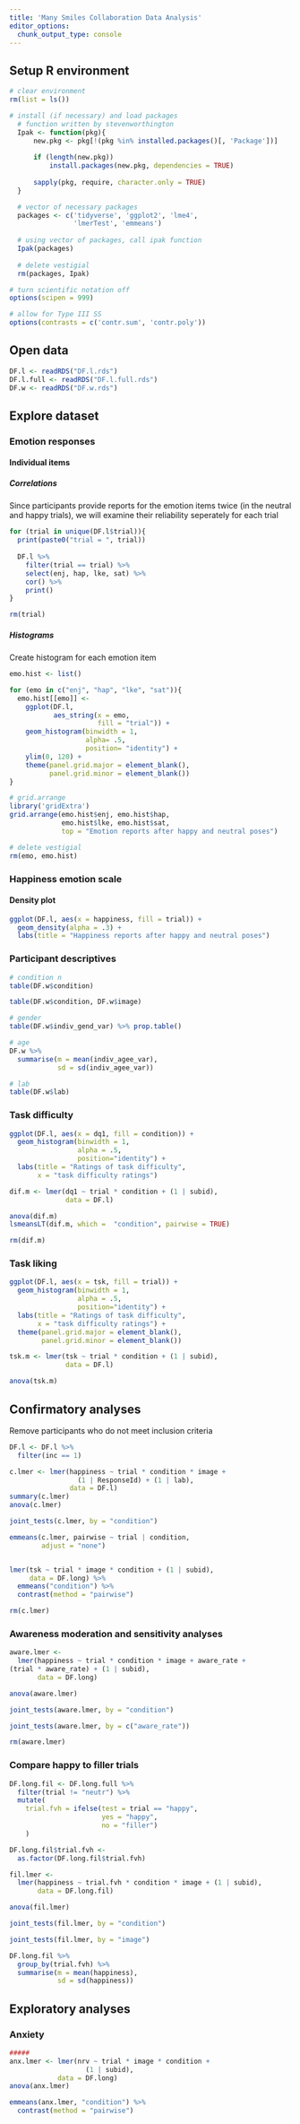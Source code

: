 ---
title: 'Many Smiles Collaboration Data Analysis'
editor_options:
  chunk_output_type: console
---
## Setup R environment
```{r message = FALSE, results = "hide"}
# clear environment
rm(list = ls())

# install (if necessary) and load packages
  # function written by stevenworthington 
  Ipak <- function(pkg){
      new.pkg <- pkg[!(pkg %in% installed.packages()[, 'Package'])]
      
      if (length(new.pkg)) 
          install.packages(new.pkg, dependencies = TRUE)
      
      sapply(pkg, require, character.only = TRUE)
  }

  # vector of necessary packages
  packages <- c('tidyverse', 'ggplot2', 'lme4',
                'lmerTest', 'emmeans')
  
  # using vector of packages, call ipak function
  Ipak(packages)
  
  # delete vestigial
  rm(packages, Ipak)

# turn scientific notation off
options(scipen = 999)

# allow for Type III SS
options(contrasts = c('contr.sum', 'contr.poly'))
```

## Open data
```{r}
DF.l <- readRDS("DF.l.rds")
DF.l.full <- readRDS("DF.l.full.rds")
DF.w <- readRDS("DF.w.rds")
```

## Explore dataset
### Emotion responses
#### Individual items
##### Correlations
Since participants provide reports for the emotion items twice (in the neutral and happy trials), we will examine their reliability seperately for each trial
```{r}
for (trial in unique(DF.l$trial)){
  print(paste0("trial = ", trial))
  
  DF.l %>% 
    filter(trial == trial) %>% 
    select(enj, hap, lke, sat) %>%
    cor() %>% 
    print()
}

rm(trial)
```

##### Histograms
Create histogram for each emotion item
```{r}
emo.hist <- list()

for (emo in c("enj", "hap", "lke", "sat")){
  emo.hist[[emo]] <- 
    ggplot(DF.l, 
           aes_string(x = emo,
                      fill = "trial")) +
    geom_histogram(binwidth = 1, 
                   alpha= .5, 
                   position= "identity") +
    ylim(0, 120) +
    theme(panel.grid.major = element_blank(), 
          panel.grid.minor = element_blank())
}

# grid.arrange
library('gridExtra')
grid.arrange(emo.hist$enj, emo.hist$hap,
             emo.hist$lke, emo.hist$sat,
             top = "Emotion reports after happy and neutral poses")

# delete vestigial
rm(emo, emo.hist)
```

### Happiness emotion scale
#### Density plot
```{r}
ggplot(DF.l, aes(x = happiness, fill = trial)) +
  geom_density(alpha = .3) +
  labs(title = "Happiness reports after happy and neutral poses")
```

### Participant descriptives
```{r}
# condition n
table(DF.w$condition)

table(DF.w$condition, DF.w$image)

# gender
table(DF.w$indiv_gend_var) %>% prop.table()

# age
DF.w %>% 
  summarise(m = mean(indiv_agee_var),
            sd = sd(indiv_agee_var))

# lab
table(DF.w$lab)
```

### Task difficulty
```{r}
ggplot(DF.l, aes(x = dq1, fill = condition)) +
  geom_histogram(binwidth = 1, 
                 alpha = .5, 
                 position="identity") +
  labs(title = "Ratings of task difficulty",
       x = "task difficulty ratings")

dif.m <- lmer(dq1 ~ trial * condition + (1 | subid),
              data = DF.l)

anova(dif.m)
lsmeansLT(dif.m, which =  "condition", pairwise = TRUE)

rm(dif.m)
```

### Task liking
```{r}
ggplot(DF.l, aes(x = tsk, fill = trial)) +
  geom_histogram(binwidth = 1, 
                 alpha = .5, 
                 position="identity") +
  labs(title = "Ratings of task difficulty",
       x = "task difficulty ratings") +
  theme(panel.grid.major = element_blank(), 
        panel.grid.minor = element_blank())

tsk.m <- lmer(tsk ~ trial * condition + (1 | subid),
              data = DF.l)

anova(tsk.m)
```

## Confirmatory analyses
Remove participants who do not meet inclusion criteria
```{r}
DF.l <- DF.l %>% 
  filter(inc == 1)
```


```{r}
c.lmer <- lmer(happiness ~ trial * condition * image + 
                 (1 | ResponseId) + (1 | lab),
               data = DF.l)
summary(c.lmer)
anova(c.lmer)

joint_tests(c.lmer, by = "condition")

emmeans(c.lmer, pairwise ~ trial | condition,
        adjust = "none")


lmer(tsk ~ trial * image * condition + (1 | subid),
     data = DF.long) %>% 
  emmeans("condition") %>% 
  contrast(method = "pairwise")

rm(c.lmer)
```

### Awareness moderation and sensitivity analyses
```{r}
aware.lmer <-
  lmer(happiness ~ trial * condition * image + aware_rate + 
(trial * aware_rate) + (1 | subid),
       data = DF.long)

anova(aware.lmer)

joint_tests(aware.lmer, by = "condition")

joint_tests(aware.lmer, by = c("aware_rate"))

rm(aware.lmer)
```

### Compare happy to filler trials
```{r}
DF.long.fil <- DF.long.full %>% 
  filter(trial != "neutr") %>% 
  mutate(
    trial.fvh = ifelse(test = trial == "happy",
                       yes = "happy",
                       no = "filler")
    )

DF.long.fil$trial.fvh <- 
  as.factor(DF.long.fil$trial.fvh)

fil.lmer <-
  lmer(happiness ~ trial.fvh * condition * image + (1 | subid),
       data = DF.long.fil)

anova(fil.lmer)

joint_tests(fil.lmer, by = "condition")

joint_tests(fil.lmer, by = "image")

DF.long.fil %>% 
  group_by(trial.fvh) %>% 
  summarise(m = mean(happiness),
            sd = sd(happiness))  
```

## Exploratory analyses
### Anxiety
```{r}
#####
anx.lmer <- lmer(nrv ~ trial * image * condition + 
                   (1 | subid),
            data = DF.long)
anova(anx.lmer)

emmeans(anx.lmer, "condition") %>% 
  contrast(method = "pairwise")
```

